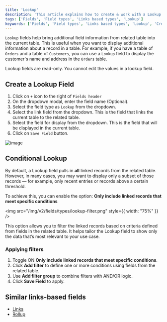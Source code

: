 ```yaml
---
title: 'Lookup'
description: 'This article explains how to create & work with a Lookup field.'
tags: ['Fields', 'Field types', 'Links based types', 'Lookup']
keywords: ['Fields', 'Field types', 'Links based types', 'Lookup', 'Create lookup field']
---
```


`Lookup` fields help bring additional field information from related table into the current table. This is useful when you want to display additional information about a record in a table. For example, if you have a table of `Orders` and a table of `Customers`, you can use a `Lookup` field to display the customer's name and address in the `Orders` table.

<Callout type="note">Lookup fields are read-only. You cannot edit the values in a lookup field.</Callout>

## Create a Lookup Field

1. Click on `+` icon to the right of `Fields header`
2. On the dropdown modal, enter the field name (Optional).
3. Select the field type as `Lookup` from the dropdown.
4. Select the link field from the dropdown. This is the field that links the current table to the related table.
5. Select the field for display from the dropdown. This is the field that will be displayed in the current table.
6. Click on `Save Field` button.

![image](/img/v2/fields/types/lookup.png)


## Conditional Lookup

By default, a Lookup field pulls in **all** linked records from the related table. However, in many cases, you may want to display only a subset of those records — for example, only recent entries or records above a certain threshold.

To achieve this, you can enable the option:
**Only include linked records that meet specific conditions**

<img src="/img/v2/fields/types/lookup-filter.png" style={{ width: "75%" }} />

This option allows you to filter the linked records based on criteria defined from fields in the related table. It helps tailor the Lookup field to show only the data that’s most relevant to your use case.

### Applying filters

1. Toggle ON **Only include linked records that meet specific conditions**.
2. Click **Add filter** to define one or more conditions using fields from the related table.
3. Use **Add filter group** to combine filters with AND/OR logic.
4. Click **Save Field** to apply.

## Similar links-based fields

- [Links](/docs/product-docs/fields/field-types/links-based/links)
- [Rollup](/docs/product-docs/fields/field-types/links-based/rollup)
